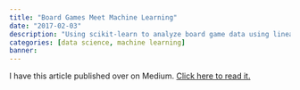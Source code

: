 ```yaml
---
title: "Board Games Meet Machine Learning"
date: "2017-02-03"
description: "Using scikit-learn to analyze board game data using linear regression"
categories: [data science, machine learning]
banner:
---
```


I have this article published over on Medium. [Click here to read it.](https://medium.com/@galen.ballew/board-games-meet-machine-learning-34026870f8d5)
